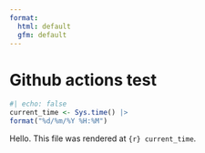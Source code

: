 ```yaml
---
format: 
  html: default
  gfm: default
---
```


# Github actions test

```r
#| echo: false
current_time <- Sys.time() |>
format("%d/%m/%Y %H:%M")
```

Hello. This file was rendered at `{r} current_time`.
